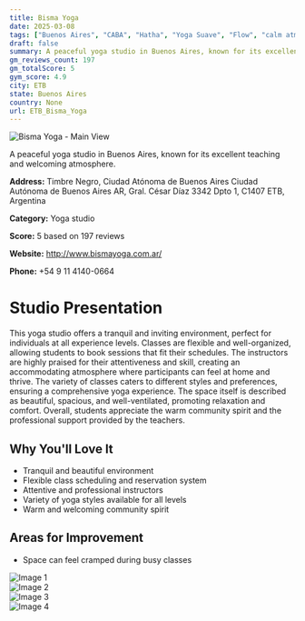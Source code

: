 ```yaml
---
title: Bisma Yoga
date: 2025-03-08
tags: ["Buenos Aires", "CABA", "Hatha", "Yoga Suave", "Flow", "calm atmosphere", "professional organization", "ETB"]  
draft: false
summary: A peaceful yoga studio in Buenos Aires, known for its excellent teaching and welcoming atmosphere.
gm_reviews_count: 197
gm_totalScore: 5
gym_score: 4.9
city: ETB
state: Buenos Aires
country: None
url: ETB_Bisma_Yoga
---
```


<div className="aspect-[16/9] relative my-8">
  <img 
    src="https://lh5.googleusercontent.com/p/AF1QipMhVhTqhKvEKAigSGr1Z1BEroEnMWWkFvd9oTHc=w1920-h1080-k-no"
    alt="Bisma Yoga - Main View"
    className="object-cover absolute inset-0 w-full h-full rounded-lg"
  />
</div>

A peaceful yoga studio in Buenos Aires, known for its excellent teaching and welcoming atmosphere.

**Address:** Timbre Negro, Ciudad Atónoma de Buenos Aires Ciudad Autónoma de Buenos Aires AR, Gral. César Díaz 3342 Dpto 1, C1407 ETB, Argentina

**Category:** Yoga studio

**Score:** 5 based on 197 reviews

**Website:** http://www.bismayoga.com.ar/

**Phone:** +54 9 11 4140-0664

# Studio Presentation

This yoga studio offers a tranquil and inviting environment, perfect for individuals at all experience levels. Classes are flexible and well-organized, allowing students to book sessions that fit their schedules. The instructors are highly praised for their attentiveness and skill, creating an accommodating atmosphere where participants can feel at home and thrive. The variety of classes caters to different styles and preferences, ensuring a comprehensive yoga experience. The space itself is described as beautiful, spacious, and well-ventilated, promoting relaxation and comfort. Overall, students appreciate the warm community spirit and the professional support provided by the teachers.

## Why You'll Love It

- Tranquil and beautiful environment
- Flexible class scheduling and reservation system
- Attentive and professional instructors
- Variety of yoga styles available for all levels
- Warm and welcoming community spirit

## Areas for Improvement

- Space can feel cramped during busy classes

<div className="grid grid-cols-1 xl:grid-cols-2 gap-4 my-8">
<div className="aspect-[4/3] relative"><img src="https://lh3.googleusercontent.com/p/AF1QipMzEcxctztnv9AegTXo-hl7tIZglsA4xAQFNEQo=w1920-h1080-k-no" alt="Image 1" className="object-cover absolute inset-0 w-full h-full rounded-lg" /></div>
<div className="aspect-[4/3] relative"><img src="https://lh5.googleusercontent.com/p/AF1QipOicE4l-PECn2sNMld0DJgdNgOlt_f3V7UlPahG=w1920-h1080-k-no" alt="Image 2" className="object-cover absolute inset-0 w-full h-full rounded-lg" /></div>
<div className="aspect-[4/3] relative"><img src="https://lh5.googleusercontent.com/p/AF1QipPutsx31GgJvhWkL4zmANng3CQzPa_RVvIGBzOP=w1920-h1080-k-no" alt="Image 3" className="object-cover absolute inset-0 w-full h-full rounded-lg" /></div>
<div className="aspect-[4/3] relative"><img src="https://lh5.googleusercontent.com/p/AF1QipM8qxn-GXH7_y0wnEXoXukCE5MYm5vfybF-YWEJ=w1920-h1080-k-no" alt="Image 4" className="object-cover absolute inset-0 w-full h-full rounded-lg" /></div>
</div>